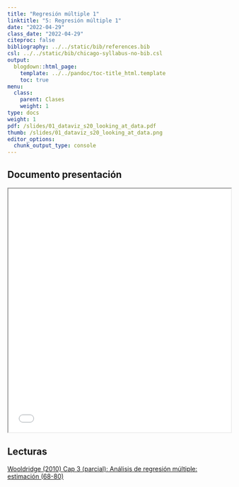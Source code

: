 ```yaml
---
title: "Regresión múltiple 1"
linktitle: "5: Regresión múltiple 1"
date: "2022-04-29"
class_date: "2022-04-29"
citeproc: false
bibliography: ../../static/bib/references.bib
csl: ../../static/bib/chicago-syllabus-no-bib.csl
output:
  blogdown::html_page:
    template: ../../pandoc/toc-title_html.template
    toc: true
menu:
  class:
    parent: Clases
    weight: 1
type: docs
weight: 1
pdf: /slides/01_dataviz_s20_looking_at_data.pdf
thumb: /slides/01_dataviz_s20_looking_at_data.png
editor_options:
  chunk_output_type: console
---
```


## Documento presentación


<iframe src=/slides/05-regmul1/05_regmul1.html height="550" width=100% allowfullscreen="true">
</iframe>


## Lecturas

[Wooldridge (2010) Cap 3 (parcial): Análisis de regresión múltiple: estimación (68-80)](/docs/lecturas/Wooldridge_cap3estimacion.pdf)
